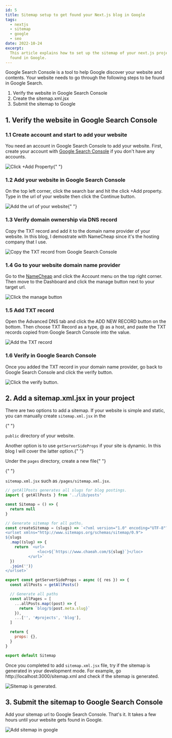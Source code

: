 ```yaml
---
id: 5
title: Sitemap setup to get found your Next.js blog in Google
tags:
  - nextjs
  - sitemap
  - google
  - seo
date: 2022-10-24
excerpt:
  This article explains how to set up the sitemap of your next.js project to get
  found in Google.
---
```


Google Search Console is a tool to help Google discover your website and
contents. Your website needs to go through the following steps to be found in
Google Search.

<ol>
  <li>Verify the website in Google Search Console</li>
  <li>Create the sitemap.xml.jsx</li>
  <li>Submit the sitemap to Google</li>
</ol>

## 1. Verify the website in Google Search Console

### 1.1 Create account and start to add your website

You need an account in Google Search Console to add your website. First, create
your account with
[Google Search Console](https://search.google.com/search-console/about) if you
don't have any accounts.

![Click +Add Property](https://i.postimg.cc/05VPDRjQ/add-website.png){" "}

### 1.2 Add your website in Google Search Console

On the top left corner, click the search bar and hit the click +Add property.
Type in the url of your website then click the Continue button.

![Add the url of your website](https://i.postimg.cc/59SqmpWj/add-url.jpg){" "}

### 1.3 Verify domain ownership via DNS record

Copy the TXT record and add it to the domain name provider of your website. In
this blog, I demostrate with NameCheap since it's the hosting company that I
use.

![Copy the TXT record from Google Search Console](https://i.postimg.cc/cJd86G6m/verify-dns.png)

### 1.4 Go to your website domain name provider

Go to the [NameCheap](https://www.namecheap.com/) and click the Account menu on
the top right corner. Then move to the Dashboard and click the manage button
next to your target url.

![Click the manage button](https://i.postimg.cc/wMtz92Jz/click-manage.png)

### 1.5 Add TXT record

Open the Advanced DNS tab and click the ADD NEW RECORD button on the bottom.
Then choose TXT Record as a type, @ as a host, and paste the TXT records copied
from Google Search Console into the value.

![Add the TXT record](https://i.postimg.cc/gcyQ6fz7/add-record.png)

### 1.6 Verify in Google Search Console

Once you added the TXT record in your domain name provider, go back to Google
Search Console and click the verify button.

![Click the verify button.](https://i.postimg.cc/90GYv5Mq/verify-click.png)

## 2. Add a sitemap.xml.jsx in your project

There are two options to add a sitemap. If your website is simple and static,
you can manually create <code>sitemap.xml.jsx</code> in the

{" "}

<code>public</code> directory of your website.

Another option is to use <code>getServerSideProps</code> if your site is
dynamic. In this blog I will cover the latter option.{" "}

Under the <code>pages</code> directory, create a new file{" "}

{" "}

<code>sitemap.xml.jsx</code> such as <code>/pages/sitemap.xml.jsx</code>.

```javascript
// getAllPosts generates all slugs for blog postings.
import { getAllPosts } from '../lib/posts'

const Sitemap = () => {
  return null
}

// Generate sitemap for all paths.
const createSitemap = (slugs) => `<?xml version="1.0" encoding="UTF-8"?>
<urlset xmlns="http://www.sitemaps.org/schemas/sitemap/0.9">
${slugs
  .map((slug) => {
    return `<url>
              <loc>${`https://www.chaeah.com/${slug}`}</loc>
          </url>`
  })
  .join('')}
</urlset>`

export const getServerSideProps = async ({ res }) => {
  const allPosts = getAllPosts()

  // Generate all paths
  const allPages = [
    ...allPosts.map((post) => {
      return `blog/${post.meta.slug}`
    }),
    ...['', '#projects', 'blog'],
  ]

  return {
    props: {},
  }
}

export default Sitemap
```

Once you completed to add <code>sitemap.xml.jsx</code> file, try if the sitemap
is generated in your development mode. For example, go
http://localhost:3000/sitemap.xml and check if the sitemap is generated.

![Sitemap is generated.](https://iili.io/pyiGDJ.md.jpg)

## 3. Submit the sitemap to Google Search Console

Add your sitemap url to Google Search Console. That's it. It takes a few hours
until your website gets found in Google.

![Add sitemap in google](https://iili.io/pyiCc7.jpg)
